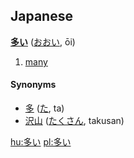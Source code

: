 ==Japanese==                                          
'''[[多]]い''' ([[おおい]], ōi)

# [[many]]

====Synonyms====
* [[多]] ([[た]], ta)
* [[沢山]] ([[たくさん]], takusan)

[[hu:多い]]
[[pl:多い]]
